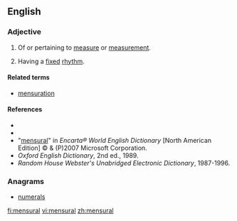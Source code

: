 ==English==

===Adjective===
{{en-adj|-}}

# Of or pertaining to [[measure]] or [[measurement]].
# {{music}} Having a [[fixed]] [[rhythm]].

====Related terms====
* [[mensuration]]

====References====
* {{R:Webster 1828}}
* {{R:Dictionary.com}}
*"[http://encarta.msn.com/dictionary_/mensural.html mensural]" in ''Encarta® World English Dictionary'' [North American Edition] © & (P)2007 Microsoft Corporation.
* ''Oxford English Dictionary'', 2nd ed., 1989.
* ''Random House Webster's Unabridged Electronic Dictionary'', 1987-1996.

===Anagrams===
* [[numerals#English|numerals]]

[[fi:mensural]]
[[vi:mensural]]
[[zh:mensural]]